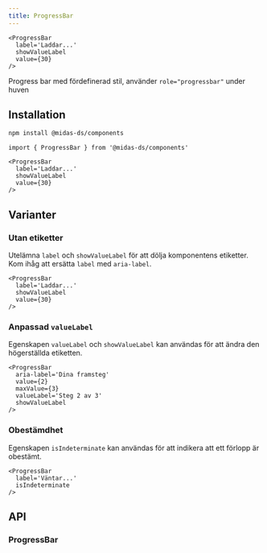 ```yaml
---
title: ProgressBar
---
```



```tsx
<ProgressBar
  label='Laddar...'
  showValueLabel
  value={30}
/>
```

<div className='card'>
  <ProgressBar
    label='Laddar...'
    showValueLabel
    value={30}
  />
</div>

<ComponentHeader name='ProgressBar' />

Progress bar med fördefinerad stil, använder `role="progressbar"` under huven

## Installation

```bash npm2yarn
npm install @midas-ds/components
```

```tsx
import { ProgressBar } from '@midas-ds/components'
```

```tsx
<ProgressBar
  label='Laddar...'
  showValueLabel
  value={30}
/>
```

## Varianter

### Utan etiketter

Utelämna `label` och `showValueLabel` för att dölja komponentens etiketter. Kom ihåg att ersätta `label` med `aria-label`.

```tsx
<ProgressBar
  label='Laddar...'
  showValueLabel
  value={30}
/>
```

<div className='card'>
  <ProgressBar
    aria-label='Laddar...'
    value={30}
  />
</div>

### Anpassad `valueLabel`

Egenskapen `valueLabel` och `showValueLabel` kan användas för att ändra den högerställda etiketten.

```tsx
<ProgressBar
  aria-label='Dina framsteg'
  value={2}
  maxValue={3}
  valueLabel='Steg 2 av 3'
  showValueLabel
/>
```

<div className='card'>
  <ProgressBar
    aria-label='Dina framsteg'
    value={2}
    maxValue={3}
    valueLabel='Steg 2 av 3'
    showValueLabel
  />
</div>

### Obestämdhet

Egenskapen `isIndeterminate` kan användas för att indikera att ett förlopp är obestämt.

```tsx
<ProgressBar
  label='Väntar...'
  isIndeterminate
/>
```

<div className='card'>
  <ProgressBar
    label='Väntar...'
    isIndeterminate
  />
</div>

## API

### ProgressBar

<PropTable name='ProgressBar' />
